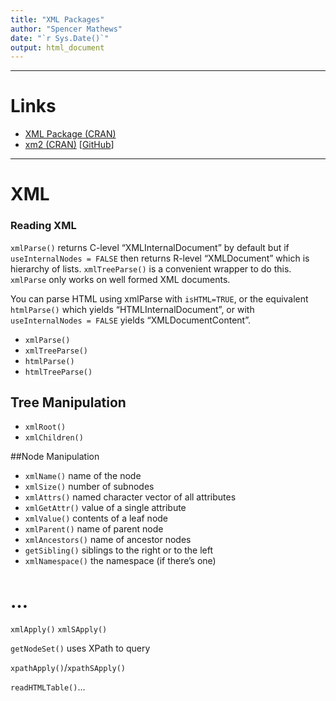 ```yaml
---
title: "XML Packages"
author: "Spencer Mathews"
date: "`r Sys.Date()`"
output: html_document
---
```


---

# Links

- [XML Package (CRAN)](http://cran.r-project.org/package=XML)
- [xm2 (CRAN)](http://cran.r-project.org/package=xml2) [[GitHub](https://github.com/hadley/xml2)]

---

# XML


### Reading XML

`xmlParse()` returns C-level "XMLInternalDocument" by default but if `useInternalNodes = FALSE` then returns R-level "XMLDocument" which is hierarchy of lists.  `xmlTreeParse()` is a convenient wrapper to do this.  `xmlParse` only works on well formed XML documents.

You can parse HTML using xmlParse with `isHTML=TRUE`, or the equivalent `htmlParse()` which yields "HTMLInternalDocument", or with `useInternalNodes = FALSE` yields "XMLDocumentContent".

- `xmlParse()`
- `xmlTreeParse()`
- `htmlParse()`
- `htmlTreeParse()`


## Tree Manipulation

- `xmlRoot()`
- `xmlChildren()`


##Node Manipulation

- `xmlName()` name of the node
- `xmlSize()` number of subnodes
- `xmlAttrs()` named character vector of all attributes
- `xmlGetAttr()` value of a single attribute
- `xmlValue()` contents of a leaf node
- `xmlParent()` name of parent node
- `xmlAncestors()` name of ancestor nodes
- `getSibling()` siblings to the right or to the left
- `xmlNamespace()` the namespace (if there’s one)


# ...

`xmlApply()`
`xmlSApply()`

`getNodeSet()` uses XPath to query 

`xpathApply()`/`xpathSApply()`


`readHTMLTable()`...

